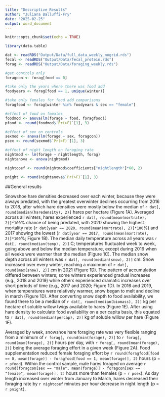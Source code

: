 ```yaml
---
title: "Descriptive Results"
author: "Juliana Balluffi-Fry"
date: "2025-02-25"
output: word_document
---
```


```r
knitr::opts_chunk$set(echo = TRUE)

library(data.table)

dat <- readRDS("Output/Data/full_data_weekly_nogrid.rds")
fecal <- readRDS("Output/Data/fecal_protein.rds")
forag <- readRDS("Output/Data/foraging_weekly.rds")

#get controls only
foragcon <- forag[food == 0]

#take only the years where there was food add
foodyears <- forag[food == 1, unique(winter)]

#take only females for food add comparisons
foragfood <- forag[winter %in% foodyears & sex == "female"]

#effect of food on females
foodmod <- anova(lm(forage ~ food, foragfood))
pfood <- round(foodmod$`Pr(>F)`[1], 3)

#effect of sex on controls
sexmod <- anova(lm(forage ~ sex, foragcon))
psex <- round(sexmod$`Pr(>F)`[1], 3)

#effect of night length on foraging rate
nightmod <- lm(forage ~ nightlength, forag)
nightanova <- anova(nightmod)

nightcoef <- round(nightmod$coefficients["nightlength"]*60, 2)

pnight <- round(nightanova$`Pr(>F)`[1], 3)


```



##General results

Snowshoe hare densities decreased over each winter, because they were always predated, with the greatest overwinter declines occurring from 2016 to 2018, after which hare densities were mostly below the median of `r dat[, round(median(haredensity), 2)]` hares per hectare (Figure 1A). Averaged across all winters, hares experienced `r dat[, round(mean(mortrate), 2)]*100`% chance of being predated, with 2020 showing the highest mortality rate (`r dat[year == 2020, round(mean(mortrate), 2)]*100`%) and 2017 showing the lowest (`r dat[year == 2017, round(mean(mortrate), 2)]*100`%; Figure 1B). The median daily temperature across all years was `r dat[, round(median(temp), 2)]` C; temperatures fluctuated week to week, going above and below the median temperature, except during 2016 when all weeks were warmer than the median (Figure 1C). The median snow depth across all winters was `r dat[, round(median(snow), 2)]` cm. Snow increased over every winter, reaching a maximum of `r dat[, round(max(snow), 2)]` cm in 2021 (Figure 1D). The pattern of accumulation differed between winters; some winters experienced gradual increases (e.g., 2018 and 2019) while others experienced dramatic increases over short periods of time (e.g., 2017 and 2020; Figure 1D). In 2016 and 2019, when temperatures were relatively warmer, snow began to melt and decline in march (Figure 1D). After converting snow depth to food availability, we found there to be a median of `r dat[, round(median(biomass), 2)]` kg per hectare of soluble willow twigs available to hares (Figure 1E). After using hare density to calculate food availability on a per capita basis, this equated to `r dat[, round(median(percap), 2)]` kg of soluble willow per hare (Figure 1F).


Averaged by week, snowshoe hare foraging rate was very flexible ranging from a minimum of `r forag[, round(min(forage), 2)]` to `r forag[, round(max(forage), 2)]` hours per day, with `r forag[, round(mean(forage), 2)]` being the average foraging effort in a given week (Figure 2A). Food supplementation reduced female foraging effort by `r round(foragfood[food == 0, mean(forage)] - foragfood[food == 1, mean(forage)], 2)` hours (p = `r pfood`). Within the control sample, male hares foraged on average `r round(foragcon[sex == "male", mean(forage)] - foragcon[sex == "female", mean(forage)], 2)` hours more than females (p = `r psex`). As day length increased over winter from January to March, hares decreased their foraging rate by `r nightcoef` minutes per hour decrease in night length (p = `r pnight`).


